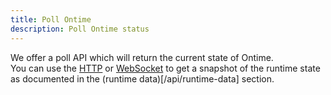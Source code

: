 ```yaml
---
title: Poll Ontime
description: Poll Ontime status
---
```


We offer a poll API which will return the current state of Ontime. \
You can use the [HTTP](/api/protocols/http/#get-ontime-runtime-state) or [WebSocket](/api/protocols/websockets/#get-ontime-runtime-state) to get a snapshot of the runtime state as documented in the (runtime data)[/api/runtime-data] section.
